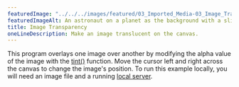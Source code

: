 ---
featuredImage: "../../../images/featured/03_Imported_Media-03_Image_Transparency-thumbnail.png"
featuredImageAlt: An astronaut on a planet as the background with a slightly transparent version of this image overlaid and to the left.
title: Image Transparency
oneLineDescription: Make an image translucent on the canvas.
---

This program overlays one image over another by modifying the
alpha value of the image with the
<a href="https://p5js.org/reference/p5/tint" target="_blank">tint()</a>
function. Move the cursor left and right across the canvas to change the
image's position. To run this example
locally, you will need an image file and a running
<a href="https://github.com/processing/p5.js/wiki/Local-server">local server</a>.